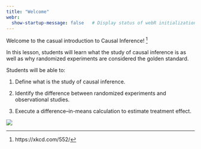 ```yaml
---
title: "Welcome"
webr:  
  show-startup-message: false   # Display status of webR initialization
---
```


Welcome to the casual introduction to Causal Inference! [^1]

In this lesson, students will learn what the study of causal inference is as well as why randomized experiments are considered the golden standard.

Students will be able to:

1.  Define what is the study of causal inference.

2.  Identify the difference between randomized experiments and observational studies.

3.  Execute a difference–in-means calculation to estimate treatment effect.

[![](images/xkcd_causation.png)](https://xkcd.com/552/)

[^1]: https://xkcd.com/552/
